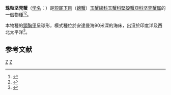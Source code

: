 {{Speciesbox 
| taxon = Ebalia glans
| authority = (Alcock, 1896)
| synonyms = ''Randallia glans'' <small>Alcock, 1896</small>
}}
'''珠粒坚壳蟹'''（[[学名|学名]]：{{lang|la|''Ebalia glans''}}）是[[短尾下目|短尾下目]]（[[螃蟹|螃蟹]]）[[玉蟹總科|玉蟹總科]][[玉蟹科|玉蟹科]][[堅殼蟹亞科|堅殼蟹亞科]][[坚壳蟹属|坚壳蟹属]]的一個物種<ref>{{cite web |url=http://tupian.baike.com/a0_17_87_01300540100389139205874347110_jpg.html |title=珠粒坚壳蟹 |language=zh-hans |accessdate=2014-08-08 |date=2012-12-29 |archive-url=https://web.archive.org/web/20140812211121/http://tupian.baike.com/a0_17_87_01300540100389139205874347110_jpg.html |archive-date=2014-08-12 |dead-url=yes }}</ref><ref name="WoRMS_441120">{{cite WoRMS |id=441120 |title=''Ebalia glans'' <small>(Alcock, 1896)</small>|accessdate=2014-08-07 |date=2009-12-17 |last=Davie |first=Peter }}</ref>。

本物種的[[頭胸甲|頭胸甲]]呈球形，模式種位於安達曼海90米深的海床，出沒於印度洋及西北太平洋<ref>{{cite web |url=http://species-identification.org/species.php?species_group=crabs_of_japan&id=726 |title=Crabs of Japan: ''Ebalia glans'' |author=K. Sakai |language=en }}</ref>。

== 参考文献 ==
{{reflist}}

{{Taxonbar}}

[[Category:坚壳蟹属|Z]]
[[Category:1896年描述的动物|Z]]